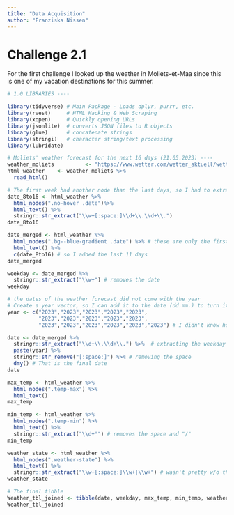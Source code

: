 ```yaml
---
title: "Data Acquisition"
author: "Franziska Nissen"
---
```


# Challenge 2.1

For the first challenge I looked up the weather in Moliets-et-Maa since this is one of my vacation destinations for this summer.

```r
# 1.0 LIBRARIES ----

library(tidyverse) # Main Package - Loads dplyr, purrr, etc.
library(rvest)     # HTML Hacking & Web Scraping
library(xopen)     # Quickly opening URLs
library(jsonlite)  # converts JSON files to R objects
library(glue)      # concatenate strings
library(stringi)   # character string/text processing
library(lubridate)

# Moliets' weather forecast for the next 16 days (21.05.2023) ----
weather_moliets          <- "https://www.wetter.com/wetter_aktuell/wettervorhersage/16_tagesvorhersage/frankreich/moliets-et-maa/FR2993520.html"
html_weather    <- weather_moliets %>%
  read_html()

# The first week had another node than the last days, so I had to extract them two different ways and eventually add them back together
date_8to16 <- html_weather %>%
  html_nodes(".no-hover .date")%>%
  html_text() %>%
  stringr::str_extract("\\w+[:space:]\\d+\\.\\d+\\.") 
date_8to16

date_merged <- html_weather %>%
  html_nodes(".bg--blue-gradient .date") %>% # these are only the first 7 days
  html_text() %>%
  c(date_8to16) # so I added the last 11 days
date_merged 

weekday <- date_merged %>%
  stringr::str_extract("\\w+") # removes the date
weekday

# the dates of the weather forecast did not come with the year
# Create a year vector, so I can add it to the date (dd.mm.) to turn it into the date format
year <- c("2023","2023","2023","2023","2023",
          "2023","2023","2023","2023","2023",
          "2023","2023","2023","2023","2023","2023") # I didn't know how to make it pretty

date <- date_merged %>%
  stringr::str_extract("\\d+\\.\\d+\\.") %>%  # extracting the weekday
  paste(year) %>%
  stringr::str_remove("[:space:]") %>% # removing the space
  dmy() # That is the final date
date

max_temp <- html_weather %>%
  html_nodes(".temp-max") %>%
  html_text()
max_temp

min_temp <- html_weather %>%
  html_nodes(".temp-min") %>%
  html_text() %>%
  stringr::str_extract("\\d+°") # removes the space and "/"
min_temp

weather_state <- html_weather %>%
  html_nodes(".weather-state") %>%
  html_text() %>%
  stringr::str_extract("\\w+[:space:]\\w+|\\w+") # wasn't pretty w/o the extraction
weather_state

# The final tibble
Weather_tbl_joined <- tibble(date, weekday, max_temp, min_temp, weather_state)
Weather_tbl_joined
```